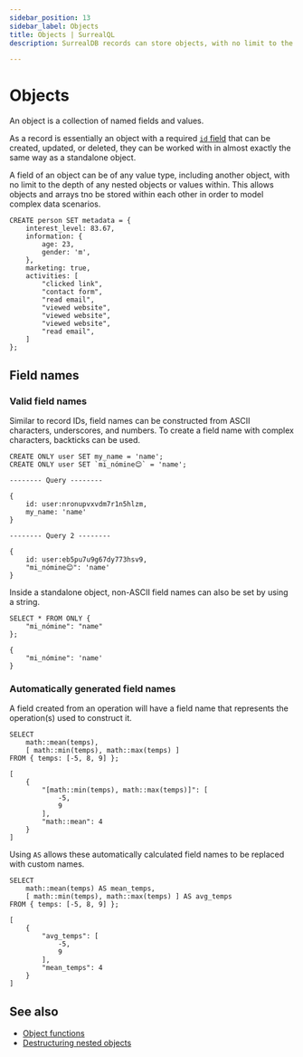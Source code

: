 ```yaml
---
sidebar_position: 13
sidebar_label: Objects
title: Objects | SurrealQL
description: SurrealDB records can store objects, with no limit to the depth of any nested objects or values within.

---
```


# Objects

An object is a collection of named fields and values.

As a record is essentially an object with a required [`id` field](/docs/surrealql/datamodel/ids) that can be created, updated, or deleted, they can be worked with in almost exactly the same way as a standalone object.

A field of an object can be of any value type, including another object, with no limit to the depth of any nested objects or values within. This allows objects and arrays tno be stored within each other in order to model complex data scenarios.

```surql
CREATE person SET metadata = {
	interest_level: 83.67,
	information: {
		age: 23,
		gender: 'm',
	},
	marketing: true,
	activities: [
		"clicked link",
		"contact form",
		"read email",
		"viewed website",
		"viewed website",
		"viewed website",
		"read email",
	]
};
```

## Field names

### Valid field names

Similar to record IDs, field names can be constructed from ASCII characters, underscores, and numbers. To create a field name with complex characters, backticks can be used.

```surql
CREATE ONLY user SET my_name = 'name';
CREATE ONLY user SET `mi_nómine😊` = 'name';
```

```surql title="Output"
-------- Query --------

{
	id: user:nronupvxvdm7r1n5hlzm,
	my_name: 'name'
}

-------- Query 2 --------

{
	id: user:eb5pu7u9g67dy773hsv9,
	"mi_nómine😊": 'name'
}
```

Inside a standalone object, non-ASCII field names can also be set by using a string.

```surql
SELECT * FROM ONLY {
    "mi_nómine": "name"
};
```

```surql title="Output"
{
	"mi_nómine": 'name'
}
```

### Automatically generated field names

A field created from an operation will have a field name that represents the operation(s) used to construct it.

```surql
SELECT
    math::mean(temps),
    [ math::min(temps), math::max(temps) ]
FROM { temps: [-5, 8, 9] };
```

```surql title="Output"
[
    {
        "[math::min(temps), math::max(temps)]": [
            -5,
            9
        ],
        "math::mean": 4
    }
]
```

Using `AS` allows these automatically calculated field names to be replaced with custom names.

```surql
SELECT
    math::mean(temps) AS mean_temps,
    [ math::min(temps), math::max(temps) ] AS avg_temps
FROM { temps: [-5, 8, 9] };
```

```surql title="Output"
[
    {
        "avg_temps": [
            -5,
            9
        ],
        "mean_temps": 4
    }
]
```

## See also

* [Object functions](/docs/surrealql/functions/database/object)
* [Destructuring nested objects](/docs/surrealql/datamodel/idioms#destructuring)